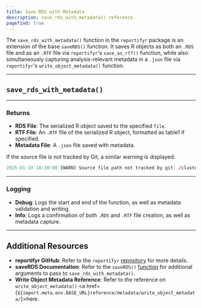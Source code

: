 ```yaml
---
title: Save RDS with Metadata
description: save_rds_with_metadata() reference. 
pagefind: true
---
```



The `save_rds_with_metadata()` function in the `reportifyr` package is an extension of the base `saveRDS()` function. It saves R objects as both an `.RDS` file and as an `.RTF` file via `reportifyr`'s `save_as_rtf()` function, while also simultaneously capturing analysis-relevant metadata in a `.json` file via `reportifyr`'s `write_object_metadata()` function.

---

## `save_rds_with_metadata()`

<EmbeddedHTML filename="/public/html_files/save_rds_with_metadata.html"/>

---

### Returns

- **RDS File**: The serialized R object saved to the specified `file`.
- **RTF File**: An `.RTF` file of the serialized R object, formatted as table1 if specified.
- **Metadata File**: A `.json` file saved with metadata.


If the source file is not tracked by Git, a similar warning is displayed:

```r
2025-01-10 18:30:00 [WARN] Source file path not tracked by git: /cluster-data/user-homes/user/project/scripts/analysis.R
```

---

### Logging 

- **Debug**: Logs the start and end of the function, as well as metadata validation and writing.
- **Info**: Logs a confirmation of both `.RDS` and `.RTF` file creation, as well as metadata capture.

---

## Additional Resources

- **reportifyr GitHub**: Refer to the `reportifyr` [repository](https://github.com/A2-ai/reportifyr) for more details. 
- **saveRDS Documentation**: Refer to the `saveRDS()` [function](https://www.rdocumentation.org/packages/base/versions/3.6.2/topics/readRDS) for additional arguments to pass to `save_rds_with_metadata()`.
- **Write Object Metadata Reference**: Refer to the reference on `write_object_metadata()` <a href={`${import.meta.env.BASE_URL}reference/metadata/write_object_metadata/`}>here</a>.
